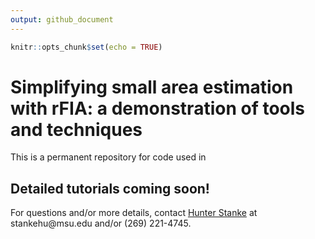 ```yaml
---
output: github_document
---
```



```r
knitr::opts_chunk$set(echo = TRUE)
```

# Simplifying small area estimation with rFIA: a demonstration of tools and techniques

This is a permanent repository for code used in 

## Detailed tutorials coming soon!

For questions and/or more details, contact [Hunter Stanke](https://hunter-stanke.com/) at stankehu@msu.edu and/or (269) 221-4745.
